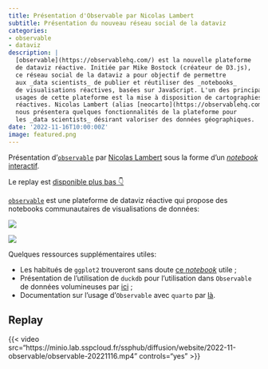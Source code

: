```yaml
---
title: Présentation d'Observable par Nicolas Lambert
subtitle: Présentation du nouveau réseau social de la dataviz
categories:
- observable
- dataviz
description: |
  [observable](https://observablehq.com/) est la nouvelle plateforme
  de dataviz réactive. Initiée par Mike Bostock (créateur de D3.js),
  ce réseau social de la dataviz a pour objectif de permettre 
  aux _data scientists_ de publier et réutiliser des _notebooks_  
  de visualisations réactives, basées sur JavaScript. L'un des principaux
  usages de cette plateforme est la mise à disposition de cartographies
  réactives. Nicolas Lambert (alias [neocarto](https://observablehq.com/@neocartocnrs))
  nous présentera quelques fonctionnalités de la plateforme pour
  les _data scientists_ désirant valoriser des données géographiques.
date: '2022-11-16T10:00:00Z'
image: featured.png
---
```


Présentation d'[`observable`](https://observablehq.com/explore)
par [Nicolas Lambert](https://observablehq.com/@neocartocnrs)
sous la forme d'un [_notebook_ interactif](https://observablehq.com/@neocartocnrs/observable-et-donnees-spatiales).

Le replay est [disponible plus bas 👇](#replay)

[`observable`](https://observablehq.com/) est
une plateforme
de dataviz réactive qui propose des notebooks
communautaires de visualisations de données:

![](observable2.png)

![](observable1.png)

Quelques ressources supplémentaires utiles:

- Les habitués de `ggplot2` trouveront sans doute [ce _notebook_](https://observablehq.com/@observablehq/plot-from-ggplot2) utile ;
- Présentation de l'utilisation de `duckdb` pour l'utilisation dans `Observable` de données volumineuses par [ici](https://observablehq.com/@observablehq/duckdb) ;
- Documentation sur l'usage d'`Observable` avec `quarto` par [là](https://quarto.org/docs/interactive/ojs/).


## Replay {#replay}



{{< video src="https://minio.lab.sspcloud.fr/ssphub/diffusion/website/2022-11-observable/observable-20221116.mp4" controls="yes" >}}




